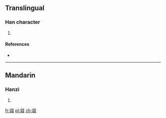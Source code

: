 ==Translingual==

===Han character===
{{Han char|rn=97|rad=瓜|as=19|sn=24|four=71136|canj=HOLII}}

# {{defn|Han|sort=瓜19}}

====References====
* {{Han ref|kx=0747.330|dkj=21433|hdz=42658.010|uh=74E5|ud=29925|bh=F8B3|bd=63667}}

----

==Mandarin==

===Hanzi===
{{cmn-hanzi|pin=[[lì]] ([[li4]])|wg=li<sup>4</sup>}}

# {{defn|lang=cmn|sort=瓜19}}

[[fr:瓥]]
[[pl:瓥]]
[[zh:瓥]]